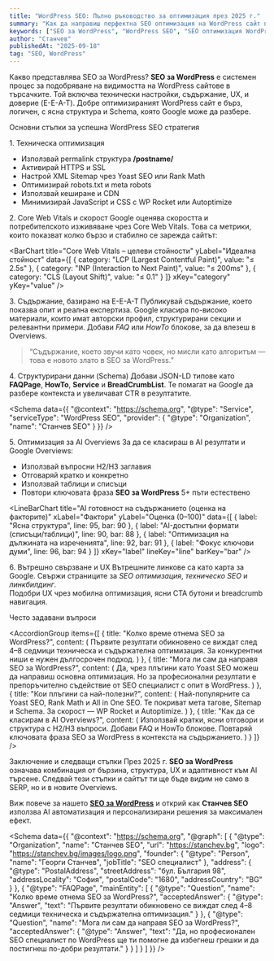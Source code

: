 ```yaml
---
title: "WordPress SEO: Пълно ръководство за оптимизация през 2025 г."
summary: "Как да направиш перфектна SEO оптимизация на WordPress сайт през 2025 г. – технически настройки, Core Web Vitals, Schema и AI стратегии."
keywords: ["SEO за WordPress", "WordPress SEO", "SEO оптимизация WordPress", "WordPress скорост", "Schema WordPress", "Core Web Vitals", "SEO специалист WordPress", "SEO услуги WordPress", "WordPress SEO 2025"]
author: "Станчев"
publishedAt: "2025-09-18"
tag: "SEO, WordPress"
---
```


<Feedback
  title="Резюме"
  description="WordPress SEO през 2025 г. изисква повече от просто плъгин. Необходимо е техническо съвършенство, бързина, AI разпознаваемо съдържание и ясна структура. Тук ще научиш как да постигнеш всичко това."
/>

<Heading as="h2" title="WordPress SEO 2025" subtitle="Ръководство за цялостна оптимизация" />

<Heading as="h3" id="wordpress-seo-definition">Какво представлява SEO за WordPress?</Heading>
<Text>
  <strong>SEO за WordPress</strong> е системен процес за подобряване на видимостта на WordPress сайтове в търсачките. 
  Той включва технически настройки, съдържание, UX, и доверие (E-E-A-T). 
  Добре оптимизираният WordPress сайт е бърз, логичен, с ясна структура и Schema, която Google може да разбере.
</Text>

<Heading as="h2" id="technical-seo">Основни стъпки за успешна WordPress SEO стратегия</Heading>

<Heading as="h3" id="technical">1. Техническа оптимизация</Heading>
<Text>
  - Използвай permalink структура <strong>/postname/</strong>  
  - Активирай HTTPS и SSL  
  - Настрой XML Sitemap чрез Yoast SEO или Rank Math  
  - Оптимизирай robots.txt и meta robots  
  - Използвай кеширане и CDN  
  - Минимизирай JavaScript и CSS с WP Rocket или Autoptimize
</Text>

<Heading as="h3" id="core-web-vitals">2. Core Web Vitals и скорост</Heading>
<Text>
  Google оценява скоростта и потребителското изживяване чрез Core Web Vitals. 
  Това са метрики, които показват колко бързо и стабилно се зарежда сайтът:
</Text>

<BarChart
  title="Core Web Vitals – целеви стойности"
  yLabel="Идеална стойност"
  data={[
    { category: "LCP (Largest Contentful Paint)", value: "≤ 2.5s" },
    { category: "INP (Interaction to Next Paint)", value: "≤ 200ms" },
    { category: "CLS (Layout Shift)", value: "≤ 0.1" }
  ]}
  xKey="category"
  yKey="value"
/>

<Feedback
  title="Съвет"
  description="Оптимизирай изображенията във WebP формат, активирай lazy loading и премести тежките скриптове в края на страницата."
/>

<Heading as="h3" id="content-eeat">3. Съдържание, базирано на E-E-A-T</Heading>
<Text>
  Публикувай съдържание, което показва опит и реална експертиза. 
  Google класира по-високо материали, които имат авторски профил, структурирани секции и релевантни примери. 
  Добави <em>FAQ</em> или <em>HowTo</em> блокове, за да влезеш в Overviews.
</Text>

<BlockQuote>
  “Съдържание, което звучи като човек, но мисли като алгоритъм — това е новото злато в SEO за WordPress.”
</BlockQuote>

<Heading as="h3" id="schema">4. Структурирани данни (Schema)</Heading>
<Text>
  Добави JSON-LD типове като <strong>FAQPage</strong>, <strong>HowTo</strong>, <strong>Service</strong> и <strong>BreadCrumbList</strong>. 
  Те помагат на Google да разбере контекста и увеличават CTR в резултатите.
</Text>

<Schema
  data={{
    "@context": "https://schema.org",
    "@type": "Service",
    "serviceType": "WordPress SEO",
    "provider": { "@type": "Organization", "name": "Станчев SEO" }
  }}
/>

<Heading as="h3" id="ai-overviews">5. Оптимизация за AI Overviews</Heading>
<Text>
  За да се класираш в AI резултати и Google Overviews:
</Text>
<Text>
  - Използвай въпросни H2/H3 заглавия  
  - Отговаряй кратко и конкретно  
  - Използвай таблици и списъци  
  - Повтори ключовата фраза <strong>SEO за WordPress</strong> 5+ пъти естествено
</Text>

<LineBarChart
  title="AI готовност на съдържанието (оценка на факторите)"
  xLabel="Фактори"
  yLabel="Оценка (0–100)"
  data={[
    { label: "Ясна структура", line: 95, bar: 90 },
    { label: "AI-достъпни формати (списъци/таблици)", line: 90, bar: 88 },
    { label: "Оптимизация на дължината на изреченията", line: 92, bar: 91 },
    { label: "Фокус ключови думи", line: 96, bar: 94 }
  ]}
  xKey="label"
  lineKey="line"
  barKey="bar"
/>

<Heading as="h3" id="internal-links">6. Вътрешно свързване и UX</Heading>
<Text>
  Вътрешните линкове са като карта за Google. Свържи страниците за <em>SEO оптимизация</em>, <em>техническо SEO</em> и <em>линкбилдинг</em>.  
  Подобри UX чрез мобилна оптимизация, ясни CTA бутони и breadcrumb навигация.
</Text>

<Feedback
  title="Полезно"
  description="Сайтът, който е структуриран добре за потребителите, винаги ще бъде структуриран добре и за Google."
/>

<Heading as="h4" id="faq">Често задавани въпроси</Heading>

<AccordionGroup
  items={[
    {
      title: "Колко време отнема SEO за WordPress?",
      content: (
        <Text onBackground="neutral-weak">
          Първите резултати обикновено се виждат след 4–8 седмици техническа и съдържателна оптимизация. 
          За конкурентни ниши е нужен дългосрочен подход.
        </Text>
      )
    },
    {
      title: "Мога ли сам да направя SEO за WordPress?",
      content: (
        <Text onBackground="neutral-weak">
          Да, чрез плъгини като Yoast SEO можеш да направиш основна оптимизация. 
          Но за професионални резултати е препоръчително съдействие от SEO специалист с опит в WordPress.
        </Text>
      )
    },
    {
      title: "Кои плъгини са най-полезни?",
      content: (
        <Text onBackground="neutral-weak">
          Най-популярните са Yoast SEO, Rank Math и All in One SEO. 
          Те покриват мета тагове, Sitemap и Schema. 
          За скорост — WP Rocket и Autoptimize.
        </Text>
      )
    },
    {
      title: "Как да се класирам в AI Overviews?",
      content: (
        <Text onBackground="neutral-weak">
          Използвай кратки, ясни отговори и структура с H2/H3 въпроси. 
          Добави FAQ и HowTo блокове. 
          Повтаряй ключовата фраза SEO за WordPress в контекста на съдържанието.
        </Text>
      )
    }
  ]}
/>

<Heading as="h3" id="cta">Заключение и следващи стъпки</Heading>
<Text>
  През 2025 г. <strong>SEO за WordPress</strong> означава комбинация от бързина, структура, UX и адаптивност към AI търсене. 
  Следвай тези стъпки и сайтът ти ще бъде видим не само в SERP, но и в новите Overviews.
</Text>

<Text>
  Виж повече за нашето <a href="https://stanchev.bg/seo-uslugi/wordpress-seo" target="_blank"><strong>SEO за WordPress</strong></a> 
  и открий как <strong>Станчев SEO</strong> използва AI автоматизация и персонализирани решения за максимален ефект.
</Text>

<Feedback
  title="Готов ли си да направиш своя WordPress сайт №1 в Google?"
  description="Оптимизирай сайта си с професионален подход, фокусиран върху AI, скорост и съдържание. Свържи се със Станчев SEO и изведи бизнеса си над конкуренцията."
/>

<Schema
  data={{
    "@context": "https://schema.org",
    "@graph": [
      {
        "@type": "Organization",
        "name": "Станчев SEO",
        "url": "https://stanchev.bg",
        "logo": "https://stanchev.bg/images/logo.png",
        "founder": {
          "@type": "Person",
          "name": "Георги Станчев",
          "jobTitle": "SEO специалист"
        },
        "address": {
          "@type": "PostalAddress",
          "streetAddress": "бул. България 98",
          "addressLocality": "София",
          "postalCode": "1680",
          "addressCountry": "BG"
        }
      },
      {
        "@type": "FAQPage",
        "mainEntity": [
          {
            "@type": "Question",
            "name": "Колко време отнема SEO за WordPress?",
            "acceptedAnswer": {
              "@type": "Answer",
              "text": "Първите резултати обикновено се виждат след 4–8 седмици техническа и съдържателна оптимизация."
            }
          },
          {
            "@type": "Question",
            "name": "Мога ли сам да направя SEO за WordPress?",
            "acceptedAnswer": {
              "@type": "Answer",
              "text": "Да, но професионален SEO специалист по WordPress ще ти помогне да избегнеш грешки и да постигнеш по-добри резултати."
            }
          }
        ]
      }
    ]
  }}
/>
